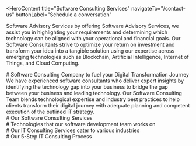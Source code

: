 <HeroContent
  title="Software Consulting Services"
  navigateTo="/contact-us"
  buttonLabel="Schedule a conversation"
>
  Software Advisory Services by offering Software Advisory Services, we assist
  you in highlighting your requirements and determining which technology can be
  aligned with your operational and financial goals. Our Software Consultants
  strive to optimize your return on investment and transform your idea into a
  tangible solution using our expertise across emerging technologies such as
  Blockchain, Artificial Intelligence, Internet of Things, and Cloud Computing.
</HeroContent>

<ClientCompaniesComponent />

<div className="w-full flex flex-col items-center justify-center text-center">
  # Software Consulting Company to fuel your Digital Transformation Journey We
  have experienced software consultants who deliver expert insights by
  identifying the technology gap into your business to bridge the gap between
  your business and leading technology. Our Software Consulting Team blends
  technological expertise and industry best practices to help clients transform
  their digital journey with adequate planning and competent execution of the
  outlined IT strategy.
</div>

<div className="w-full text-center"># Our Software Consulting Services</div>

<section className="grid grid-cols-3 gap-10 w-full py-16">
  <section className="w-full col-span-1 cursor-pointer">
    <ServiceCard
      service={{
        id: 1,
        image: "/servicesPage/SoftwareLaunchConsulting.svg",
        title: "Software Launch Consulting",
        description:
          "Our Software Consulting professionals can support you in planning a new software product (mobile, web, desktop or cloud-based) or evaluating your current solution for potential improvements. We can help you select the appropriate technology stack, enhance designs, and estimate the anticipated return on investment, timeline, and costs.",
        urlPath: "",
      }}
    />
  </section>
  <section className="w-full col-span-1 cursor-pointer">
    <ServiceCard
      service={{
        id: 2,
        image: "/servicesPage/SoftwareIntegrationandEnhancementConsulting.svg",
        title: "Software Integration & Enhancement Consulting",
        description:
          "We offer software integration and enhancement consulting services. We can help you improve your existing software applications by enhancing their features and value, and transforming them with new and innovative technologies such as blockchain, the Internet of Things, artificial intelligence, and cloud computing. Our goal is to make your solution more secure and scalable than it was before.",
        urlPath: "",
      }}
    />
  </section>
  <section className="w-full col-span-1 cursor-pointer">
    <ServiceCard
      service={{
        id: 3,
        image: "/servicesPage/Technologystack.svg",
        title: "Technology Stack Identification",
        description:
          "Determining the Appropriate Technology Stack if you are unsure or lack the time to investigate which technology would be most suitable for your business, we are available to assist you in selecting the right technology to elevate your business to a new level of market advantage.",
        urlPath: "",
      }}
    />
  </section>
  <section className="w-full col-span-1 cursor-pointer">
    <ServiceCard
      service={{
        id: 4,
        image: "/servicesPage/SoftwareComplianceConsulting.svg",
        title: "Software Compliance Consulting",
        description:
          "The goal of our software compliance consulting services is to create and provide high-quality, custom software solutions that adhere to industry standards and regulations. We assist you in ensuring that your software development and quality assurance processes align with the relevant industry standards and regulations.",
        urlPath: "",
      }}
    />
  </section>
</section>

<div className="w-full text-center">
  # Technologies that our software development team works on
</div>

<section className="grid grid-cols-1 gap-10 w-full py-16">
  <section className="w-full col-span-1 cursor-pointer">
    <ServiceCard
      service={{
        id: 1,
        image: "/servicesPage/Blockchain.svg",
        title: "Blockchain Technology",
        description:
          "Having worked with 20+ Fortune500 clients, we can help you identify the potential of Blockchain for your business idea with our software strategy consulting.",
        urlPath: "",
      }}
    />
  </section>
  <section className="w-full col-span-1 cursor-pointer">
    <ServiceCard
      service={{
        id: 2,
        image: "/servicesPage/AIenabledFintechSolutions.svg",
        title: "Artificial Intelligence",
        description:
          "With our expertise in Machine Learning, RPA, Image Processing and Deep Learning models, we transform businesses with next-generation AI software solutions.",
      }}
    />
  </section>
  <section className="w-full col-span-1 cursor-pointer">
    <ServiceCard
      service={{
        id: 3,
        image: "/servicesPage/AugmentedReality.svg",
        title: "Augmented Reality",
        description:
          "Utilize the guarantee of AR to transform essential tasks and become progressively proficient. We turn ideas into real-world AR Applications.",
        urlPath: "",
      }}
    />
  </section>
  <section className="w-full col-span-1 cursor-pointer">
    <ServiceCard
      service={{
        id: 4,
        image: "/servicesPage/MobileAppDevelopmentCompany.svg",
        title: "Mobile & Web Apps",
        description:
          "Being one of the first few companies to launch a commercial app on the App Store, our team can help you launch a successful mobile/web app from scratch, providing you complete assistance from ideation through launch.",
        urlPath: "",
      }}
    />
  </section>
  <section className="w-full col-span-1 cursor-pointer">
    <ServiceCard
      service={{
        id: 5,
        image: "/servicesPage/InternetofThingsDevelopmentCompany1.svg",
        title: "Internet of Things",
        description:
          "With broad expertise in IoT systems and innovations, our IoT specialists structure and create secure IoT solutions that enable you to gather enormous information, and enhance important procedures.",
        urlPath: "",
      }}
    />
  </section>
</section>

<div className="w-full text-center">
  # Our IT Consulting Services cater to various industries
</div>

<section className="grid grid-cols-4 gap-10 w-full py-16">
  <section className="w-full col-span-1 cursor-pointer">
    <ServiceCard
      service={{
        id: 1,
        image: "/servicesPage/Startup.svg",
        title: "Startup",
        description:
          "Converting business ideas into user-friendly technology solutions for startups with the next level of innovation.",
        urlPath: "",
      }}
    />
  </section>
  <section className="w-full col-span-1 cursor-pointer">
    <ServiceCard
      service={{
        id: 2,
        image: "/servicesPage/Logistics.svg",
        title: "Logistics",
        description:
          "Utilizing the latest technology to simplify logistics processes and minimize operational hurdles.",
      }}
    />
  </section>
  <section className="w-full col-span-1 cursor-pointer">
    <ServiceCard
      service={{
        id: 3,
        image: "/servicesPage/RetailECommerce.svg",
        title: "Retail & E-Commerce",
        description:
          "IT consulting company With an engaging digital solution, innovate the shopping experience for your customers and business.",
        urlPath: "",
      }}
    />
  </section>
  <section className="w-full col-span-1 cursor-pointer">
    <ServiceCard
      service={{
        id: 4,
        image: "/servicesPage/FinTech.svg",
        title: "FinTech",
        description:
          "Automating the complicated processes by Quick payment settlements and drive speed and security to financial transactions.",
        urlPath: "",
      }}
    />
  </section> <section className="w-full col-span-1 cursor-pointer">
    <ServiceCard
      service={{
        id: 5,
        image: "/servicesPage/Automotive.svg",
        title: "Automotive",
        description:
          "Digitize the automotive industry with connected mobile apps to manage vehicles remotely and enhance the manufacturing process.",
        urlPath: "",
      }}
    />
  </section>
  <section className="w-full col-span-1 cursor-pointer">
    <ServiceCard
      service={{
        id: 6,
        image: "/servicesPage/Manufacturing2.svg",
        title: "Manufacturing",
        description:
          "Delivering custom software solutions to automate production processes and reduce operational cost.",
      }}
    />
  </section>
  <section className="w-full col-span-1 cursor-pointer">
    <ServiceCard
      service={{
        id: 7,
        image: "/servicesPage/TravelandHospitality.svg",
        title: "Travel & Hospitality",
        description:
          "Developing custom travel technology solutions to make traveling more efficient and comfortable for passengers, parcels and personnel.",
        urlPath: "",
      }}
    />
  </section>
  <section className="w-full col-span-1 cursor-pointer">
    <ServiceCard
      service={{
        id: 8,
        image: "/servicesPage/Healthcare3.svg",
        title: "Healthcare",
        description:
          "Improving healthcare services for patients and healthcare professionals by automating health checks with reduced cost and time.",
        urlPath: "",
      }}
    />
  </section>
</section>

<div className="w-full text-center"># Our 5-Step IT Consulting Process</div>

<section className="grid grid-cols-5 gap-10 w-full py-16">
  <section className="w-full col-span-1 cursor-pointer">
    <ServiceCard
      service={{
        id: 1,
        image: "/servicesPage/Ideation.svg",
        title: "Ideation",
        description:
          "We discuss the feasibility of your project with our IT Consulting Service team and define the business goals and workflow for your system.",
        urlPath: "",
      }}
    />
  </section>
  <section className="w-full col-span-1 cursor-pointer">
    <ServiceCard
      service={{
        id: 2,
        image: "/servicesPage/Evaluation.svg",
        title: "Analysis",
        description:
          "Our IT consulting advisors study your IT supports services and understand how it can be migrated to new technologies to achieve your business goal.",
      }}
    />
  </section>
  <section className="w-full col-span-1 cursor-pointer">
    <ServiceCard
      service={{
        id: 3,
        image: "/servicesPage/Strategy.svg",
        title: "Strategy ",
        description:
          "Design a roadmap and strategy that will help your business leverage the latest technologies and de-clutter your software infrastructure. Then, they set software and employee KPIs.",
        urlPath: "",
      }}
    />
  </section>
  <section className="w-full col-span-1 cursor-pointer">
    <ServiceCard
      service={{
        id: 4,
        image: "/servicesPage/EnterpriseArchitectureRoadmap.svg",
        title: "Implementation",
        description:
          "Our IT Consulting Service team will build the product with industry best practices to help clients garner the optimum benefits of the IT.",
        urlPath: "",
      }}
    />
  </section>
  <section className="w-full col-span-1 cursor-pointer">
    <ServiceCard
      service={{
        id: 5,
        image: "/servicesPage/Improvements.svg",
        title: "Improvements",
        description:
          "There is always room for improvements. We always strive to be on cutting edge to get first-mover advantage by updating the latest IT technology.",
        urlPath: "",
      }}
    />
  </section>
</section>
